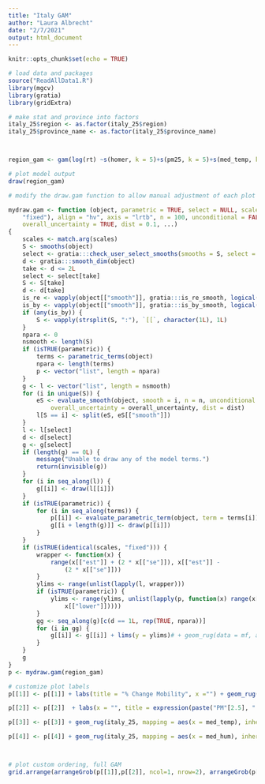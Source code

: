 ```yaml
---
title: "Italy GAM"
author: "Laura Albrecht"
date: "2/7/2021"
output: html_document
---
```


```r
knitr::opts_chunk$set(echo = TRUE)
```


  
```r
# load data and packages
source("ReadAllData1.R")
library(mgcv)
library(gratia)
library(gridExtra)

# make stat and province into factors
italy_25$region <- as.factor(italy_25$region)
italy_25$province_name <- as.factor(italy_25$province_name)



region_gam <- gam(log(rt) ~s(homer, k = 5)+s(pm25, k = 5)+s(med_temp, k =4) +s(med_hum, k=4)  + province_name, data = italy_25, family = gaussian)

# plot model output
draw(region_gam)

```

```r
# modify the draw.gam function to allow manual adjustment of each plot label

mydraw.gam <- function (object, parametric = TRUE, select = NULL, scales = c("free", 
    "fixed"), align = "hv", axis = "lrtb", n = 100, unconditional = FALSE, 
    overall_uncertainty = TRUE, dist = 0.1, ...) 
{
    scales <- match.arg(scales)
    S <- smooths(object)
    select <- gratia:::check_user_select_smooths(smooths = S, select = select)
    d <- gratia:::smooth_dim(object)
    take <- d <= 2L
    select <- select[take]
    S <- S[take]
    d <- d[take]
    is_re <- vapply(object[["smooth"]], gratia:::is_re_smooth, logical(1L))
    is_by <- vapply(object[["smooth"]], gratia:::is_by_smooth, logical(1L))
    if (any(is_by)) {
        S <- vapply(strsplit(S, ":"), `[[`, character(1L), 1L)
    }
    npara <- 0
    nsmooth <- length(S)
    if (isTRUE(parametric)) {
        terms <- parametric_terms(object)
        npara <- length(terms)
        p <- vector("list", length = npara)
    }
    g <- l <- vector("list", length = nsmooth)
    for (i in unique(S)) {
        eS <- evaluate_smooth(object, smooth = i, n = n, unconditional = unconditional, 
            overall_uncertainty = overall_uncertainty, dist = dist)
        l[S == i] <- split(eS, eS[["smooth"]])
    }
    l <- l[select]
    d <- d[select]
    g <- g[select]
    if (length(g) == 0L) {
        message("Unable to draw any of the model terms.")
        return(invisible(g))
    }
    for (i in seq_along(l)) {
        g[[i]] <- draw(l[[i]])
    }
    if (isTRUE(parametric)) {
        for (i in seq_along(terms)) {
            p[[i]] <- evaluate_parametric_term(object, term = terms[i])
            g[[i + length(g)]] <- draw(p[[i]])
        }
    }
    if (isTRUE(identical(scales, "fixed"))) {
        wrapper <- function(x) {
            range(x[["est"]] + (2 * x[["se"]]), x[["est"]] - 
                (2 * x[["se"]]))
        }
        ylims <- range(unlist(lapply(l, wrapper)))
        if (isTRUE(parametric)) {
            ylims <- range(ylims, unlist(lapply(p, function(x) range(x[["upper"]], 
                x[["lower"]]))))
        }
        gg <- seq_along(g)[c(d == 1L, rep(TRUE, npara))]
        for (i in gg) {
            g[[i]] <- g[[i]] + lims(y = ylims)# + geom_rug(data = mf, aes(x = ))
        }
    }
    g
}
p <- mydraw.gam(region_gam)

# customize plot labels
p[[1]] <- p[[1]] + labs(title = "% Change Mobility", x ="") + geom_rug(italy_25, mapping = aes(x = homer), inherit.aes = F) + theme_bw() + theme(title = element_text(size = 22), axis.text = element_text(size = 16))

p[[2]] <- p[[2]]  + labs(x = "", title = expression(paste("PM"[2.5], " (", AQI, ")"))) + geom_rug(italy_25[italy_25$pm25 < 170,], mapping = aes(x = pm25), inherit.aes = F) + theme_bw() + theme(title= element_text(size = 22), axis.text = element_text(size = 16))

p[[3]] <- p[[3]] + geom_rug(italy_25, mapping = aes(x = med_temp), inherit.aes = F) + labs(title = expression(paste("Temperature ", ( degree*C))), y = "", x = "")+ theme_bw() + theme(title = element_text(size = 22), axis.text = element_text(size = 16))

p[[4]] <- p[[4]] + geom_rug(italy_25, mapping = aes(x = med_hum), inherit.aes = F) + labs(title = "% Humidity", y = "", x = "") + theme_bw() + theme(title = element_text(size = 22), axis.text = element_text(size = 16))



# plot custom ordering, full GAM
grid.arrange(arrangeGrob(p[[1]],p[[2]], ncol=1, nrow=2), arrangeGrob(p[[3]], p[[4]], ncol = 1, nrow = 2) , layout_matrix = rbind(c(1,2),c(1,2)))
```


